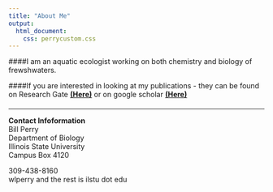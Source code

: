 ```yaml
---
title: "About Me"
output:
  html_document:
    css: perrycustom.css
---
```


####I am an aquatic ecologist working on both chemistry and biology of frewshwaters.

####If you are interested in looking at my publications - they can be found on Research Gate [**(Here)**](https://www.researchgate.net/profile/William_Perry11/contributions) or on google scholar [**(Here)**](https://scholar.google.com/citations?user=YVjQpRsAAAAJ&hl=en)

####

-------
**Contact Infoformation**    
Bill Perry  
Department of Biology  
Illinois State University  
Campus Box 4120  

309-438-8160  
wlperry and the rest is  ilstu dot edu  

<!-- Global Site Tag (gtag.js) - Google Analytics -->
<script async src="https://www.googletagmanager.com/gtag/js?id=UA-88373117-3"></script>
<script>
  window.dataLayer = window.dataLayer || [];
  function gtag(){dataLayer.push(arguments)};
  gtag('js', new Date());

  gtag('config', 'UA-88373117-3');
</script>

